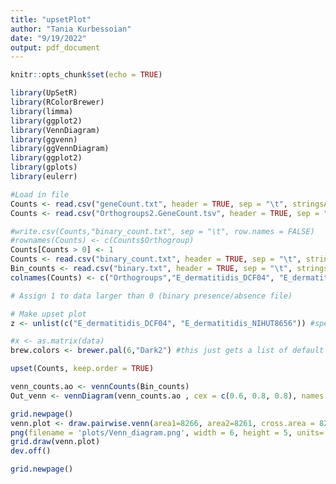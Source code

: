 ```yaml
---
title: "upsetPlot"
author: "Tania Kurbessoian"
date: "9/19/2022"
output: pdf_document
---
```


```r
knitr::opts_chunk$set(echo = TRUE)
```

```R
library(UpSetR)
library(RColorBrewer)
library(limma)
library(ggplot2)
library(VennDiagram)
library(ggvenn)
library(ggVennDiagram)
library(ggplot2)
library(gplots)
library(eulerr)
```

```R
#Load in file
Counts <- read.csv("geneCount.txt", header = TRUE, sep = "\t", stringsAsFactors = FALSE)
Counts <- read.csv("Orthogroups2.GeneCount.tsv", header = TRUE, sep = "\t", stringsAsFactors=FALSE)

#write.csv(Counts,"binary_count.txt", sep = "\t", row.names = FALSE)
#rownames(Counts) <- c(Counts$Orthogroup)
Counts[Counts > 0] <- 1
Counts <- read.csv("binary_count.txt", header = TRUE, sep = "\t", stringsAsFactors = FALSE)
Bin_counts <- read.csv("binary.txt", header = TRUE, sep = "\t", stringsAsFactors = FALSE)
colnames(Counts) <- c("Orthogroups","E_dermatitidis_DCF04", "E_dermatitidis_NIHUT8656")

# Assign 1 to data larger than 0 (binary presence/absence file)

# Make upset plot
z <- unlist(c("E_dermatitidis_DCF04", "E_dermatitidis_NIHUT8656")) #species/strains you want to look at

#x <- as.matrix(data)
brew.colors <- brewer.pal(6,"Dark2") #this just gets a list of default colors for me to put in for "col1, col2" etc. below - the default colors sometimes look too similar)

upset(Counts, keep.order = TRUE)

venn_counts.ao <- vennCounts(Bin_counts)
Out_venn <- vennDiagram(venn_counts.ao , cex = c(0.6, 0.8, 0.8), names = c("Exophiala dermatitidis DCF04", "Exophiala dermatitidis NIHUT8656"), circle.col = c("#DCE318FF", "#1F968BFF"), mar=rep(0.2,4))
```

```R
grid.newpage()
venn.plot <- draw.pairwise.venn(area1=8266, area2=8261, cross.area = 8256, category = c("Exophiala dermatitidis DCF04", "Exophiala dermatitidis NIH/UT8656"), scaled = FALSE, fill = c('#DCE318FF', '#1F968BFF'), lty = "blank", cex = c("1.5","1.5","1.5"), cat.cex = 1.2, cat.dist = c(0.1, 0.1), cat.pos = c(345, 12), margin = 0.04)
png(filename = 'plots/Venn_diagram.png', width = 6, height = 5, units= 'in', res = 100) 
grid.draw(venn.plot) 
dev.off()

grid.newpage()

```